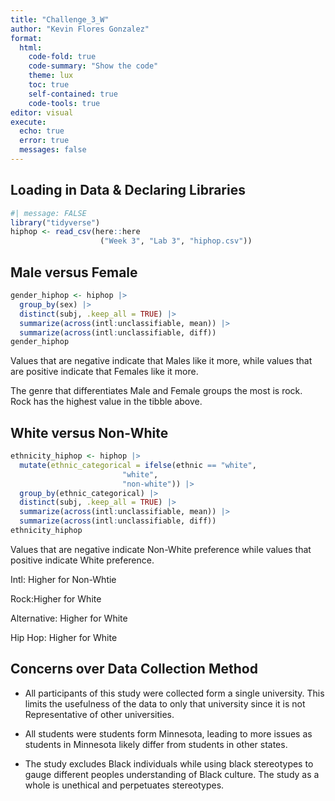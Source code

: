 ```yaml
---
title: "Challenge_3_W"
author: "Kevin Flores Gonzalez"
format:
  html: 
    code-fold: true
    code-summary: "Show the code"
    theme: lux
    toc: true
    self-contained: true
    code-tools: true
editor: visual
execute:
  echo: true
  error: true
  messages: false
---
```


## Loading in Data & Declaring Libraries

```r

#| message: FALSE
library("tidyverse")
hiphop <- read_csv(here::here
                    ("Week 3", "Lab 3", "hiphop.csv"))
```

## Male versus Female

```r
gender_hiphop <- hiphop |> 
  group_by(sex) |> 
  distinct(subj, .keep_all = TRUE) |> 
  summarize(across(intl:unclassifiable, mean)) |> 
  summarize(across(intl:unclassifiable, diff))
gender_hiphop
```

Values that are negative indicate that Males like it more, while values that are positive indicate that Females like it more.

The genre that differentiates Male and Female groups the most is rock. Rock has the highest value in the tibble above.

## White versus Non-White

```r
ethnicity_hiphop <- hiphop |> 
  mutate(ethnic_categorical = ifelse(ethnic == "white", 
                         "white", 
                         "non-white")) |> 
  group_by(ethnic_categorical) |> 
  distinct(subj, .keep_all = TRUE) |>
  summarize(across(intl:unclassifiable, mean)) |> 
  summarize(across(intl:unclassifiable, diff))
ethnicity_hiphop
```

Values that are negative indicate Non-White preference while values that positive indicate White preference.

Intl: Higher for Non-Whtie

Rock:Higher for White

Alternative: Higher for White

Hip Hop: Higher for White

## Concerns over Data Collection Method

-   All participants of this study were collected form a single university. This limits the usefulness of the data to only that university since it is not Representative of other universities.

-   All students were students form Minnesota, leading to more issues as students in Minnesota likely differ from students in other states.

-   The study excludes Black individuals while using black stereotypes to gauge different peoples understanding of Black culture. The study as a whole is unethical and perpetuates stereotypes.
